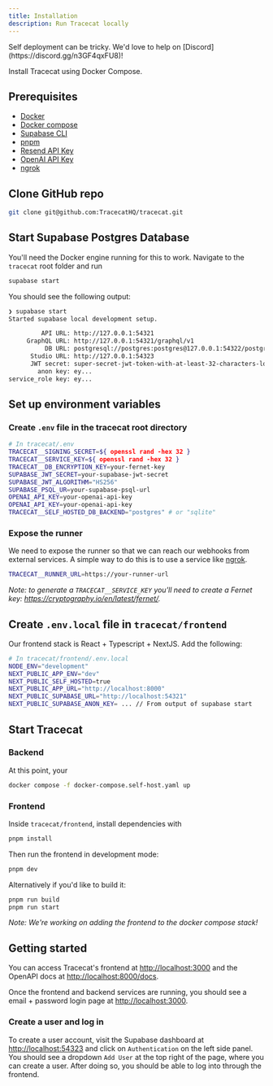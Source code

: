 ```yaml
---
title: Installation
description: Run Tracecat locally
---
```


<Note>
  Self deployment can be tricky. We'd love to help on
  [Discord](https://discord.gg/n3GF4qxFU8)!
</Note>

Install Tracecat using Docker Compose.

## Prerequisites

- [Docker](https://docs.docker.com/get-docker/)
- [Docker compose](https://docs.docker.com/compose/install/)
- [Supabase CLI](https://supabase.com/docs/guides/cli/getting-started#installing-the-supabase-cli)
- [pnpm](https://pnpm.io/installation#using-corepack)
- [Resend API Key](https://resend.com/docs/introduction) 
- [OpenAI API Key](https://platform.openai.com/docs/overview)
- [ngrok](https://ngrok.com/)

## Clone GitHub repo

```bash
git clone git@github.com:TracecatHQ/tracecat.git
```

## Start Supabase Postgres Database

You'll need the Docker engine running for this to work. Navigate to the `tracecat` root folder and run

```bash
supabase start
```

You should see the following output:

```bash
❯ supabase start
Started supabase local development setup.

         API URL: http://127.0.0.1:54321
     GraphQL URL: http://127.0.0.1:54321/graphql/v1
          DB URL: postgresql://postgres:postgres@127.0.0.1:54322/postgres
      Studio URL: http://127.0.0.1:54323
      JWT secret: super-secret-jwt-token-with-at-least-32-characters-long
        anon key: ey...
service_role key: ey...
```

## Set up environment variables

### Create `.env` file in the tracecat root directory

```bash
# In tracecat/.env
TRACECAT__SIGNING_SECRET=${ openssl rand -hex 32 }
TRACECAT__SERVICE_KEY=${ openssl rand -hex 32 }
TRACECAT__DB_ENCRYPTION_KEY=your-fernet-key
SUPABASE_JWT_SECRET=your-supabase-jwt-secret
SUPABASE_JWT_ALGORITHM="HS256"
SUPABASE_PSQL_UR=your-supabase-psql-url
OPENAI_API_KEY=your-openai-api-key
OPENAI_API_KEY=your-openai-api-key
TRACECAT__SELF_HOSTED_DB_BACKEND="postgres" # or "sqlite"

```

### Expose the runner

We need to expose the runner so that we can reach our webhooks from external services. A simple way to do this is to use a service like [ngrok](https://ngrok.com/).

```bash
TRACECAT__RUNNER_URL=https://your-runner-url
```

_Note: to generate a `TRACECAT__SERVICE_KEY` you'll need to create a Fernet key: https://cryptography.io/en/latest/fernet/._

## Create `.env.local` file in `tracecat/frontend`
Our frontend stack is React + Typescript + NextJS. Add the following:

```bash
# In tracecat/frontend/.env.local
NODE_ENV="development"
NEXT_PUBLIC_APP_ENV="dev"
NEXT_PUBLIC_SELF_HOSTED=true
NEXT_PUBLIC_APP_URL="http://localhost:8000"
NEXT_PUBLIC_SUPABASE_URL="http://localhost:54321"
NEXT_PUBLIC_SUPABASE_ANON_KEY= ... // From output of supabase start
```

## Start Tracecat
### Backend
At this point, your
```bash
docker compose -f docker-compose.self-host.yaml up
```

### Frontend
Inside `tracecat/frontend`, install dependencies with
```bash
pnpm install
```
Then run the frontend in development mode:
```bash
pnpm dev
```
Alternatively if you'd like to build it:
```bash
pnpm run build
pnpm run start
```

_Note: We're working on adding the frontend to the docker compose stack!_




## Getting started
You can access Tracecat's frontend at [http://localhost:3000](http://localhost:3000)
and the OpenAPI docs at [http://localhost:8000/docs](http://localhost:8000/docs).

Once the frontend and backend services are running, you should see a email + password login page at [http://localhost:3000](http://localhost:3000). 

### Create a user and log in
To create a user account, visit the Supabase dashboard at [http://localhost:54323](http://localhost:54323) and click on `Authentication` on the left side panel. You should see a dropdown `Add User` at the top right of the page, where you can create a user. 
After doing so, you should be able to log into through the frontend.




